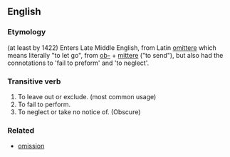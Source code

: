 ==English==
===Etymology===
(at least by 1422) Enters Late Middle English, from Latin [[omittere]] which means literally "to let go", from [[ob-]] + [[mittere]] ("to send"), but also had the connotations to 'fail to preform' and 'to neglect'.

===Transitive verb===
#To leave out or exclude. (most common usage)
#To fail to perform.
#To neglect or take no notice of. (Obscure) 

===Related===
*[[omission]]